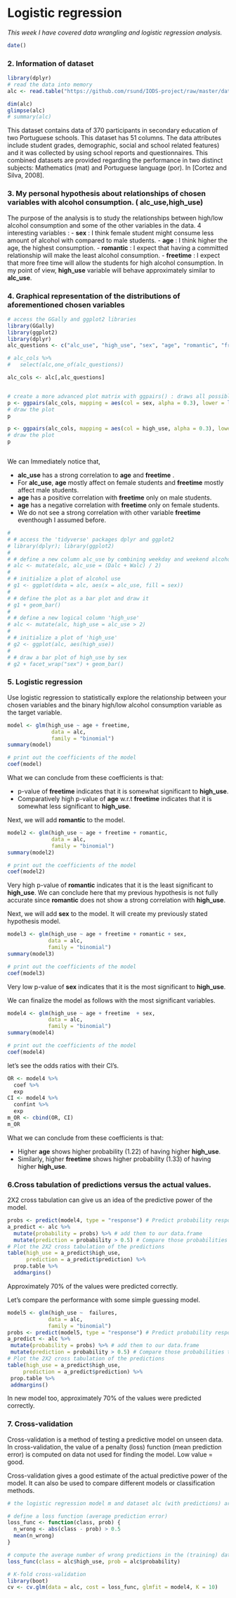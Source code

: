 # Logistic regression

*This week I have covered data wrangling and logistic regression analysis. *

```r
date()
```
### 2. Information of dataset

```r
library(dplyr)
# read the data into memory
alc <- read.table("https://github.com/rsund/IODS-project/raw/master/data/alc.csv", sep=",", header=TRUE)

dim(alc)
glimpse(alc)
# summary(alc)
```


This dataset contains data of 370 participants in secondary education of two Portuguese schools. 
This dataset has 51 columns. The data attributes include student grades, demographic, social and school related features) and it was collected by using school reports and questionnaires. This combined datasets are provided regarding the performance in two distinct subjects: Mathematics (mat) and Portuguese language (por). In [Cortez and Silva, 2008].


### 3. My personal hypothesis about relationships of chosen variables  with alcohol consumption. ( **alc_use**,**high_use**)
The purpose of the analysis is to study the relationships between high/low alcohol consumption and some of the other variables in the data.  4 interesting variables : 
 - **sex** : I think female student might consume less amount of alcohol with compared to male students. 
 - **age** : I think higher the age, the highest consumption.
 - **romantic** : I expect that having a committed relationship will make the least alcohol consumption.
 - **freetime** : I expect that more free time will allow the students for high alcohol consumption. In my point of view, **high_use** variable will behave approximately similar to **alc_use**.

### 4.  Graphical representation of the distributions of aforementioned chosen variables 





```r
# access the GGally and ggplot2 libraries
library(GGally)
library(ggplot2)
library(dplyr)
alc_questions <- c("alc_use", "high_use", "sex", "age", "romantic", "freetime")

# alc_cols %>%
#   select(alc,one_of(alc_questions))

alc_cols <- alc[,alc_questions]


# create a more advanced plot matrix with ggpairs() : draws all possible scatter plots from the columns of a data frame, resulting in a scatter plot matrix.
p <- ggpairs(alc_cols, mapping = aes(col = sex, alpha = 0.3), lower = list(combo = wrap("facethist", bins = 20)))
# draw the plot
p

p <- ggpairs(alc_cols, mapping = aes(col = high_use, alpha = 0.3), lower = list(combo = wrap("facethist", bins = 20)))
# draw the plot
p



```


We can Immediately notice that,

 - **alc_use** has a strong correlation to **age** and **freetime** .
 - For **alc_use**, **age**  mostly affect on female students and **freetime** mostly affect male students.
 - **age** has a positive correlation with **freetime**  only on male students.
 - **age** has a negative correlation with **freetime**  only on female students.
 - We do not see a strong correlation with other variable **freetime**  eventhough I assumed before.
 


```r
# 
# # access the 'tidyverse' packages dplyr and ggplot2
# library(dplyr); library(ggplot2)
# 
# # define a new column alc_use by combining weekday and weekend alcohol use
# alc <- mutate(alc, alc_use = (Dalc + Walc) / 2)
# 
# # initialize a plot of alcohol use
# g1 <- ggplot(data = alc, aes(x = alc_use, fill = sex))
# 
# # define the plot as a bar plot and draw it
# g1 + geom_bar()
# 
# # define a new logical column 'high_use'
# alc <- mutate(alc, high_use = alc_use > 2)
# 
# # initialize a plot of 'high_use'
# g2 <- ggplot(alc, aes(high_use))
# 
# # draw a bar plot of high_use by sex
# g2 + facet_wrap("sex") + geom_bar()
```



### 5.  Logistic regression

Use logistic regression to statistically explore the relationship between your chosen variables and the binary high/low alcohol consumption variable as the target variable.


```r
model <- glm(high_use ~ age + freetime, 
              data = alc, 
              family = "binomial")
summary(model)

# print out the coefficients of the model
coef(model)
```

What we can conclude from these coefficients is that:

 - p-value of **freetime**  indicates that it is somewhat significant to **high_use**. 
 - Comparatively high p-value of **age** w.r.t **freetime**  indicates that it is somewhat less significant to **high_use**. 
 
 Next, we will add **romantic** to the model.
 
```r
model2 <- glm(high_use ~ age + freetime + romantic, 
              data = alc, 
              family = "binomial")
summary(model2)

# print out the coefficients of the model
coef(model2)
```

Very high p-value of **romantic**   indicates that it is the least significant to **high_use**. 
We can conclude here that my previous hypothesis is not fully accurate since **romantic** does not show a strong  correlation with    **high_use**.

 Next, we will add **sex** to the model. It will create my previously stated hypothesis model.
 
 ```r
model3 <- glm(high_use ~ age + freetime + romantic + sex, 
              data = alc, 
              family = "binomial")
summary(model3)

# print out the coefficients of the model
coef(model3)
```
Very low p-value of **sex**   indicates that it is the most significant to **high_use**.

We can finalize the model as follows with the most significant variables.

 ```r
model4 <- glm(high_use ~ age + freetime  + sex, 
              data = alc, 
              family = "binomial")
summary(model4)

# print out the coefficients of the model
coef(model4)
```


let’s see  the odds ratios with their CI’s.

```r

OR <- model4 %>% 
  coef %>% 
  exp
CI <- model4 %>% 
  confint %>% 
  exp
m_OR <- cbind(OR, CI)
m_OR
```

What we can conclude from these coefficients is that:

 - Higher **age** shows higher probability (1.22) of having higher **high_use**.
 - Similarly, higher **freetime** shows higher probability (1.33) of  having higher **high_use**.

 
### 6.Cross tabulation of predictions versus the actual values.

2X2 cross tabulation can give us an idea of the predictive power of the model.

```r
probs <- predict(model4, type = "response") # Predict probability responses based on the variables
a_predict <- alc %>%
  mutate(probability = probs) %>% # add them to our data.frame
  mutate(prediction = probability > 0.5) # Compare those probabilities to our significance cutoff to identify the logical value
# Plot the 2X2 cross tabulation of the predictions
table(high_use = a_predict$high_use, 
      prediction = a_predict$prediction) %>%
  prop.table %>%
  addmargins()
```

Approximately 70% of the values were predicted correctly.

Let's compare the performance with some simple guessing model.

 ```r
model5 <- glm(high_use ~  failures, 
              data = alc, 
              family = "binomial")
probs <- predict(model5, type = "response") # Predict probability responses based on the variables
a_predict <- alc %>%
  mutate(probability = probs) %>% # add them to our data.frame
  mutate(prediction = probability > 0.5) # Compare those probabilities to our significance cutoff to identify the logical value
# Plot the 2X2 cross tabulation of the predictions
table(high_use = a_predict$high_use, 
      prediction = a_predict$prediction) %>%
  prop.table %>%
  addmargins()
```
In new model too, approximately 70% of the values were predicted correctly.


### 7.  Cross-validation

Cross-validation is a method of testing a predictive model on unseen data. In cross-validation, the value of a penalty (loss) function (mean prediction error) is computed on data not used for finding the model. Low value = good.

Cross-validation gives a good estimate of the actual predictive power of the model. It can also be used to compare different models or classification methods.

```r
# the logistic regression model m and dataset alc (with predictions) are available

# define a loss function (average prediction error)
loss_func <- function(class, prob) {
  n_wrong <- abs(class - prob) > 0.5
  mean(n_wrong)
}

# compute the average number of wrong predictions in the (training) data
loss_func(class = alc$high_use, prob = alc$probability)

# K-fold cross-validation
library(boot)
cv <- cv.glm(data = alc, cost = loss_func, glmfit = model4, K = 10)

```


<!-- ### 2. Graphical overview of the data and  summaries of the variables  -->



<!-- # create a more advanced plot matrix with ggpairs() : draws all possible scatter plots from the columns of a data frame, resulting in a scatter plot matrix. -->
<!-- p <- ggpairs(learning2014, mapping = aes(col = gender, alpha = 0.3), lower = list(combo = wrap("facethist", bins = 20))) -->
<!-- # draw the plot -->
<!-- p -->
<!-- ``` -->

<!-- ### Interpret the results -->

<!-- From above graphical overview, we can see the relationships between the variables. It shows the correlations  between different variables and distributions of each variables with respect to 'gender' variable. -->

<!-- The colour of plots is defined with the 'gender' variable. Pink color plots correspond to Female and green color for Male.  -->

<!-- In this graphical overview, we can see the correlations between all variables. We have a negative correlation between points and age. The trend is that when age increases points decreases. And there is a positive correlation between points are attitudes. The trend is that when attitude increases point increases. If we consider correlation between surf variable and deep variable, there is a strong correlation in males where as a weak correlation in females. However, we can also observe that there are approximately twice number of  more female than male.  -->

<!-- ###  3. Fit a regression model  -->

<!-- ```{r} -->
<!-- # a scatter plot of points versus attitude -->
<!-- library(ggplot2) -->
<!-- qplot(attitude, points, data = learning2014) + geom_smooth(method = "lm") -->

<!-- # fit a linear model # create a regression model with multiple explanatory variables -->
<!-- my_model <- lm(points ~ attitude + stra + deep, data = learning2014) -->

<!-- # print out a summary of the model -->
<!-- summary(my_model) -->
<!-- ``` -->

<!-- ### Interpret the results -->

<!-- Linear model: -->
<!-- formula = points ~ attitude + stra + deep -->

<!-- The best model is found by minimizing the prediction errors (residuals) that model would make. -->
<!-- Goal is to minimize the sum of squared residuals.  The parameters of residuals are as follows. -->

<!-- Parameters of Residuals: -->

<!-- Min  -17.5239, 1Q -3.4276, Median 0.5474, 3Q 3.8220, Max 11.5112. -->

<!-- Coefficients give the estimates of the model parameters corresponding to each variable along with the intercept. Intercept corresponds to the value in y-axis where linear model intersects y-axis. -->

<!--  Coefficients: -->

<!--  (Intercept)  11.3915      -->
<!--  attitude      3.5254      -->
<!--  stra          0.9621        -->
<!--  deep         -0.7492    -->

<!-- P-values:  -->

<!-- The P-value which corresponds to attitude is very small. Therefore, we can conclude there is a strong correlation  between the points variable and attitude variable. Due to high p-value of deep variable, there is the least correlation  between points variable and deep variable. P-values are as follows. -->

<!--  attitude       4.44e-09 *** -->
<!--  stra           0.07489 .   -->
<!--  deep           0.31974   -->

<!-- We can even observe standard error values of parameter estimates from  Std. Error column in the summary - table of coefficients. -->

<!-- ###  Remove less correlated variable -->

<!-- deep variable does not have a statistically significant relationship with the target variable; points. -->

<!-- ```{r} -->
<!-- # a scatter plot of points versus attitude -->
<!-- library(ggplot2) -->
<!-- qplot(attitude, points, data = learning2014) + geom_smooth(method = "lm") -->

<!-- # fit a linear model # create a regression model with multiple explanatory variables -->
<!-- my_model <- lm(points ~ attitude + stra , data = learning2014) -->

<!-- # print out a summary of the model -->
<!-- summary(my_model) -->
<!-- ``` -->


<!-- ###  4. Relationship between explanatory variables and the target variables -->

<!-- Here, it was considered, points as the target variable and attitude, stra and deep as the explanatory variables. It implies we are trying to estimate  points variable as a multiple linear model of attitude, stra and deep variables. We can see that there is a statistically significant relationship between exam points and attitude, but not with deep. This means that deep does not interpret anything about exam points, but the attitude do interpret. Therefore, deep variable was removed from the consideration and remodelled only with attitude and stra variables. -->

<!-- ###  Multiple R squared of the model -->

<!-- With attitude + stra + deep variables -> Multiple R-squared:  0.2097 -> approximately 20% -->
<!-- With attitude + stra  variables ->  Multiple R-squared:  0.2048 -> approximately 20% -->

<!-- Multiple R-squared implies the multiple correlation coefficient between three or more variables.  It implies  how strong the linear relationship is.  In other words, how well the regression model fits the observed data. This value ranges from 0 to 1. -->
<!-- For example, an R-squared of 20% reveals that 20% of the data fit the regression model. Generally, a higher R-squared indicates a better fit for the model. In this case, we can see after we remove deep variable, Multiple R-squared approximately remains unchanged. That is because deep variable does not have a high impact towards point variable. -->

<!-- ###  5. Diagnostic plots -->

<!-- ```{r} -->
<!-- # a scatter plot of points versus attitude -->
<!-- # create a regression model with multiple explanatory variables -->
<!-- my_model2 <- lm(points ~ attitude + stra, data = learning2014) -->

<!-- # draw diagnostic plots using the plot() function. Choose the plots 1, 2 and 5 -->
<!-- par(mfrow = c(2,2)) -->
<!-- plot(my_model2, which = c(1,2,5)) -->
<!-- ``` -->

<!-- ### The assumptions of the model   -->

<!-- Model assumptions in linear regression are as follows. -->

<!-- 1. In a linear regression  model an obvious assumption is linearity: the target variable is modelled as a linear combination of the model parameters. -->
<!-- 2. The errors are normally distributed. -->

<!-- Analyzing the residuals of the model provides a method to explore the validity of model assumptions. -->

<!-- Assumptions related to errors are as follows. -->

<!-- 1. The errors are normally distributed. -->
<!-- 2. The errors are not correlated. -->
<!-- 3. The errors have a constant variance. -->
<!-- 4. The size of a given error does not depend on the explanatory variables. (constant variance of errors) -->

<!-- ### Interpret the validity of those assumptions based on the diagnostic plots -->

<!-- Residuals vs Fitted-plot provides a method to explore the assumption that the size of a given error does not depend on the explanatory variables. Any pattern will imply a problem in the assumption. As we can see in above Residuals vs Fitted-plot, there is a reasonable random spread of points. We can not observe a pattern; but a constant variance. It confirms the assumption that the size of the errors does not depend on the explanatory variables.  -->

<!-- Normal QQ-plot provides a method to explore the assumption that errors of the model  are normally distributed. -->
<!-- As we can see in above QQ-plot, there is a reasonable fit in the middle. But in the corners, there is a clear deviation which makes the normality assumption being questionable. -->

<!-- The Residuals vs leverage shows how much impact single point has on the model. It helps to identify which points have an unusually high impact. As we can see in above Residuals vs leverage plot, there are no highly unusual outliers. -->

